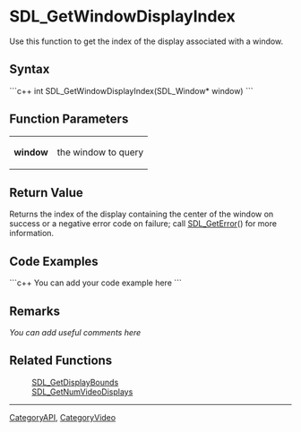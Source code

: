 <!-- # page was renamed from SDL_GetWindowDisplay -->

= SDL_GetWindowDisplayIndex =
Use this function to get the index of the display associated with a window.


== Syntax ==
```c++
int SDL_GetWindowDisplayIndex(SDL_Window* window)
```

== Function Parameters ==
{|
|'''window'''
|the window to query
|}

== Return Value ==
Returns the index of the display containing the center of the window on success or a negative error code on failure; call [[SDL_GetError]]() for more information.

== Code Examples ==
```c++
You can add your code example here
```

== Remarks ==
''You can add useful comments here''

== Related Functions ==
:[[SDL_GetDisplayBounds]]
:[[SDL_GetNumVideoDisplays]]

----
[[CategoryAPI]], [[CategoryVideo]]
